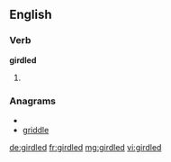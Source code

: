 ==English==

===Verb===
'''girdled'''

# {{past of|[[girdle]]}}

===Anagrams===
* {{alphagram|ddegilr}}
* [[griddle#English|griddle]]

[[de:girdled]]
[[fr:girdled]]
[[mg:girdled]]
[[vi:girdled]]